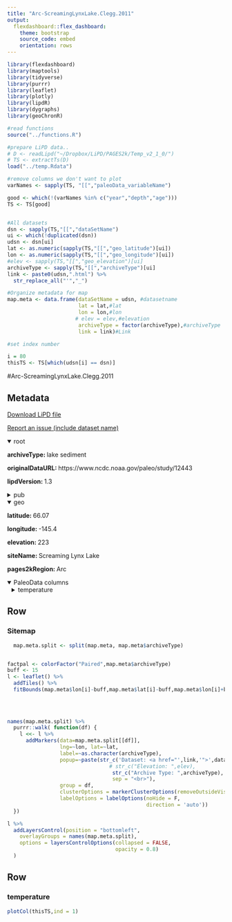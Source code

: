 ```yaml
---
title: "Arc-ScreamingLynxLake.Clegg.2011"
output: 
  flexdashboard::flex_dashboard:
    theme: bootstrap
    source_code: embed
    orientation: rows
---
```


```r
library(flexdashboard)
library(maptools)
library(tidyverse)
library(purrr)
library(leaflet)
library(plotly)
library(lipdR)
library(dygraphs)
library(geoChronR)

#read functions
source("../functions.R")

#prepare LiPD data..
# D <- readLipd("~/Dropbox/LiPD/PAGES2k/Temp_v2_1_0/")
# TS <- extractTs(D)
load("../temp.Rdata")

#remove columns we don't want to plot
varNames <- sapply(TS, "[[","paleoData_variableName")

good <- which(!(varNames %in% c("year","depth","age")))
TS <- TS[good]


#All datasets
dsn <- sapply(TS,"[[","dataSetName")
ui <- which(!duplicated(dsn))
udsn <- dsn[ui]
lat <- as.numeric(sapply(TS,"[[","geo_latitude")[ui])
lon <- as.numeric(sapply(TS,"[[","geo_longitude")[ui])
#elev <- sapply(TS,"[[","geo_elevation")[ui]
archiveType <- sapply(TS,"[[","archiveType")[ui]
link <- paste0(udsn,".html") %>% 
  str_replace_all("'","_")

#Organize metadata for map
map.meta <- data.frame(dataSetName = udsn, #datasetname
                       lat = lat,#lat
                       lon = lon,#lon
                      # elev = elev,#elevation
                       archiveType = factor(archiveType),#archiveType
                       link = link)#Link

#set index number

i = 80
thisTS <- TS[which(udsn[i] == dsn)]
```
#Arc-ScreamingLynxLake.Clegg.2011

Metadata {.sidebar}
-------------------------------------
[Download LiPD file](Arc-ScreamingLynxLake.Clegg.2011.lpd)
            

[Report an issue (include dataset name)](https://github.com/nickmckay/LiPDverse/issues)

<details open style="margin-left: 0px">
<summary>root</summary>
<p style="margin-left: 0px"><strong>archiveType: </strong>lake sediment
<p style="margin-left: 0px"><strong>originalDataURL: </strong>https://www.ncdc.noaa.gov/paleo/study/12443
<p style="margin-left: 0px"><strong>lipdVersion: </strong>1.3
</details>
<details>
<summary>pub</summary>
<details style="margin-left: 10px">
<summary>pub1</summary>
<p style="margin-left: 10px"><strong>author: </strong>Clegg, B.F.;Kelly, R.;Clarke, G.H.;Walker, I.R.;Hu, Feng Sheng
<p style="margin-left: 10px"><strong>citeKey: </strong>clegg2011nonlinearresponseofsummer
<p style="margin-left: 10px"><strong>journal: </strong>Proceedings of the National Academy of Sciences
<p style="margin-left: 10px"><strong>volume: </strong>108
<p style="margin-left: 10px"><strong>pages: </strong>19299-19304
<p style="margin-left: 10px"><strong>pubYear: </strong>2011
<p style="margin-left: 10px"><strong>title: </strong>Nonlinear response of summer temperature to Holocene insolation forcing in Alaska
<p style="margin-left: 10px"><strong>DOI: </strong>10.1073/pnas.1110913108
</details>
<details style="margin-left: 10px">
<summary>pub2</summary>
<p style="margin-left: 10px"><strong>author: </strong>Barley, Erin M.;Walker, Ian R.;Kurek, Joshua;Cwynar, Les C.;Mathewes, Rolf W.;Gajewski, Konrad;Finney, Bruce P.
<p style="margin-left: 10px"><strong>citeKey: </strong>barley2006anorthwestnorthamericantr
<p style="margin-left: 10px"><strong>journal: </strong>Journal of Paleolimnology
<p style="margin-left: 10px"><strong>volume: </strong>36
<p style="margin-left: 10px"><strong>pages: </strong>295-314
<p style="margin-left: 10px"><strong>pubYear: </strong>2006
<p style="margin-left: 10px"><strong>title: </strong>A northwest North American training set: distribution of freshwater midges in relation to air temperature and lake depth
<p style="margin-left: 10px"><strong>DOI: </strong>10.1007/s10933-006-0014-6
</details>
<details style="margin-left: 10px">
<summary>pub3</summary>
<p style="margin-left: 10px"><strong>author: </strong>Clegg, B.F
<p style="margin-left: 10px"><strong>citeKey: </strong>clegg2012httpswwwncdcnoaagovpaleostudy12443DataCitation
<p style="margin-left: 10px"><strong>title: </strong>World Data Center for Paleoclimatology
</details>
</details>
<details open style="margin-left: 0px">
<summary>geo</summary>
<p style="margin-left: 0px"><strong>latitude: </strong>66.07
<p style="margin-left: 0px"><strong>longitude: </strong>-145.4
<p style="margin-left: 0px"><strong>elevation: </strong>223
<p style="margin-left: 0px"><strong>siteName: </strong>Screaming Lynx Lake
<p style="margin-left: 0px"><strong>pages2kRegion: </strong>Arc
</details>
<details open>
<summary>PaleoData columns</summary>
<details style="margin-left: 10px">
<summary>temperature</summary>
<p style="margin-left: 10px"><strong>TSid: </strong>Arc_041
<p style="margin-left: 10px"><strong>variableName: </strong>temperature
<p style="margin-left: 10px"><strong>units: </strong>degC
<p style="margin-left: 10px"><strong>useInGlobalTemperatureAnalysis: </strong>TRUE
<details>
<summary>interpretation</summary>
<details style="margin-left: 20px">
<summary>1</summary>
<p style="margin-left: 20px"><strong>interpDirection: </strong>positive
<p style="margin-left: 20px"><strong>scope: </strong>climate
<p style="margin-left: 20px"><strong>seasonality: </strong>7
<p style="margin-left: 20px"><strong>variable: </strong>T
<p style="margin-left: 20px"><strong>variableDetail: </strong>air@surface
</details>
</details>
</details>

Row
-----------------------------------------------------------------------

### Sitemap

```r
  map.meta.split <- split(map.meta, map.meta$archiveType)


factpal <- colorFactor("Paired",map.meta$archiveType)
buff <- 15
l <- leaflet() %>% 
  addTiles() %>% 
  fitBounds(map.meta$lon[i]-buff,map.meta$lat[i]-buff,map.meta$lon[i]+buff,map.meta$lat[i]+buff)
  

  
  
names(map.meta.split) %>%
  purrr::walk( function(df) {
    l <<- l %>%
      addMarkers(data=map.meta.split[[df]],
                 lng=~lon, lat=~lat,
                 label=~as.character(archiveType),
                 popup=~paste(str_c('Dataset: <a href="',link,'">',dataSetName,'</a>'),
                                 # str_c("Elevation: ",elev),
                                  str_c("Archive Type: ",archiveType),
                                  sep = "<br>"),
                 group = df,
                 clusterOptions = markerClusterOptions(removeOutsideVisibleBounds = F),
                 labelOptions = labelOptions(noHide = F,
                                             direction = 'auto'))
  })

l %>%
  addLayersControl(position = "bottomleft",
    overlayGroups = names(map.meta.split),
    options = layersControlOptions(collapsed = FALSE,
                                   opacity = 0.8)
  )
```

Row {.tabset .tabset-fade}
-----------------------------------------------------------------------

### temperature
```r
plotCol(thisTS,ind = 1)
```
